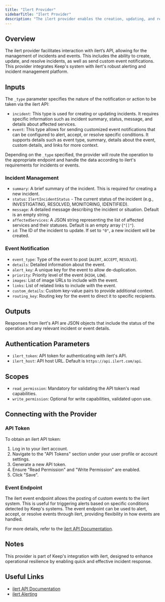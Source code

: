 ```yaml
---
title: "Ilert Provider"
sidebarTitle: "Ilert Provider"
description: "The ilert provider enables the creation, updating, and resolution of events or incidents on ilert, leveraging both incident management and event notification capabilities for effective incident response."
---
```


## Overview

The ilert provider facilitates interaction with ilert’s API, allowing for the management of incidents and events. This includes the ability to create, update, and resolve incidents, as well as send custom event notifications. This provider integrates Keep's system with ilert's robust alerting and incident management platform.

## Inputs

The `_type` parameter specifies the nature of the notification or action to be taken via the ilert API:

- `incident`: This type is used for creating or updating incidents. It requires specific information such as incident summary, status, message, and details about affected services.
- `event`: This type allows for sending customized event notifications that can be configured to alert, accept, or resolve specific conditions. It supports details such as event type, summary, details about the event, custom details, and links for more context.

Depending on the `_type` specified, the provider will route the operation to the appropriate endpoint and handle the data according to ilert's requirements for incidents or events.

### Incident Management

- `summary`: A brief summary of the incident. This is required for creating a new incident.
- `status`: `IlertIncidentStatus` - The current status of the incident (e.g., INVESTIGATING, RESOLVED, MONITORING, IDENTIFIED).
- `message`: A detailed message describing the incident or situation. Default is an empty string.
- `affectedServices`: A JSON string representing the list of affected services and their statuses. Default is an empty array (`"[]"`).
- `id`: The ID of the incident to update. If set to `"0"`, a new incident will be created.

### Event Notification

- `event_type`: Type of the event to post (`ALERT`, `ACCEPT`, `RESOLVE`).
- `details`: Detailed information about the event.
- `alert_key`: A unique key for the event to allow de-duplication.
- `priority`: Priority level of the event (`HIGH`, `LOW`).
- `images`: List of image URLs to include with the event.
- `links`: List of related links to include with the event.
- `custom_details`: Custom key-value pairs to provide additional context.
- `routing_key`: Routing key for the event to direct it to specific recipients.

## Outputs

Responses from ilert's API are JSON objects that include the status of the operation and any relevant incident or event details.

## Authentication Parameters

- `ilert_token`: API token for authenticating with ilert's API.
- `ilert_host`: API host URL. Default is `https://api.ilert.com/api`.

## Scopes

- `read_permission`: Mandatory for validating the API token's read capabilities.
- `write_permission`: Optional for write capabilities, validated upon use.

## Connecting with the Provider

### API Token

To obtain an ilert API token:
1. Log in to your ilert account.
2. Navigate to the "API Tokens" section under your user profile or account settings.
3. Generate a new API token.
4. Ensure "Read Permission" and "Write Permission" are enabled.
5. Click "Save".

### Event Endpoint

The ilert event endpoint allows the posting of custom events to the ilert system. This is useful for triggering alerts based on specific conditions detected by Keep's systems. The event endpoint can be used to alert, accept, or resolve events through ilert, providing flexibility in how events are handled.

For more details, refer to the [ilert API Documentation](https://api.ilert.com/api-docs/?#tag/events/post/events).

## Notes

This provider is part of Keep's integration with ilert, designed to enhance operational resilience by enabling quick and effective incident response.

## Useful Links

- [ilert API Documentation](https://api.ilert.com/api-docs/)
- [ilert Alerting](https://www.ilert.com/product/reliable-actionable-alerting)
